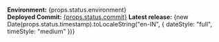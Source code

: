 **Environment:** {props.status.environment}  
**Deployed Commit:** [{props.status.commit}](https://github.com/Clubs-Council-IIITH/services/commit/{props.status.commit})
**Latest release:** {new Date(props.status.timestamp).toLocaleString("en-IN", { dateStyle: "full", timeStyle: "medium" })}
